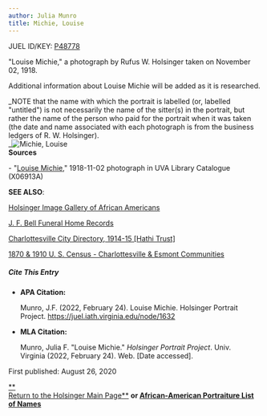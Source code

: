 ```yaml
---
author: Julia Munro
title: Michie, Louise
---
```

JUEL ID/KEY: [P48778](http://juel.iath.virginia.edu/public_person?person=48778 "P48778")

"Louise Michie," a photograph by Rufus W. Holsinger taken on November 02, 1918.

Additional information about Louise Michie will be added as it is researched.  
  

_NOTE that the name with which the portrait is labelled (or, labelled "untitled") is not necessarily the name of the sitter(s) in the portrait, but rather the name of the person who paid for the portrait when it was taken (the date and name associated with each photograph is from the business ledgers of R. W. Holsinger).  
_![Michie, Louise](https://iiif.lib.virginia.edu/iiif/uva-lib:1049977/full/1000,690/0/default.jpg "Michie, Louise")   
**Sources**

\- "[Louise Michie](https://search.lib.virginia.edu/catalog/uva-lib:1049977#?c=0&m=0&s=0&cv=0&xywh=0%2C-107%2C4157%2C3081 "Michie, Louise")," 1918-11-02 photograph in UVA Library Catalogue (X06913A) 

  
  

**SEE ALSO**:

[Holsinger Image Gallery of African Americans](http://rwholsingerphotos.org/images.php "Holsinger Image Gallery of African Americans")

[J. F. Bell Funeral Home Records](http://www2.vcdh.virginia.edu/afam/raceandplace/perl_scripts/funeral_search.html "J. F. Bell Funeral Home Database")

[Charlottesville City Directory, 1914-15 \[Hathi Trust\]](https://catalog.hathitrust.org/Record/101954103 "Charlottesville City Directory, 1914-15") 

[1870 & 1910 U. S. Census - Charlottesville & Esmont Communities](http://www2.vcdh.virginia.edu/afam/raceandplace/census/search_both.html "1870 & 1910 U. S. Census: Charlottesville and Esmont Communities")

##### **Cite This Entry**

*   **APA Citation:**
    
    Munro, J.F. (2022, February 24). Louise Michie. Holsinger Portrait Project. https://juel.iath.virginia.edu/node/1632
    
*   **MLA Citation:**
    
    Munro, Julia F. "Louise Michie." _Holsinger Portrait Project_. Univ. Virginia (2022, February 24). Web. \[Date accessed\].
    

  
First published: August 26, 2020     

[**  
Return to the Holsinger Main Page**](http://juel.iath.virginia.edu/node/980) **or [African-American Portraiture List of Names](http://juel.iath.virginia.edu/node/996)**